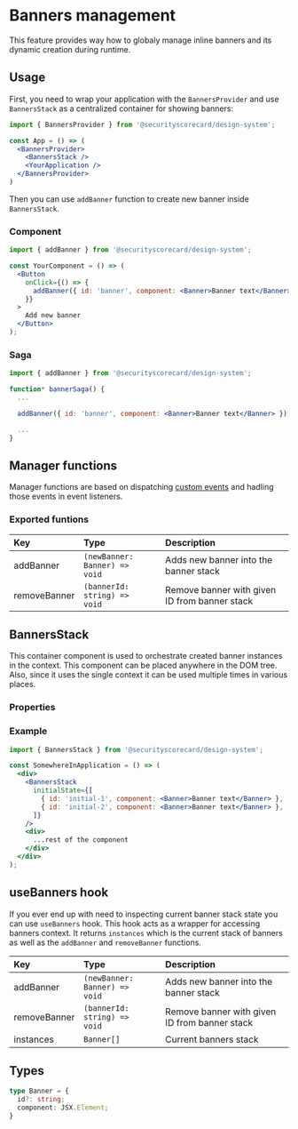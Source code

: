 
<Meta title="managers/BannersManager/Docs" />

# Banners management
This feature provides way how to globaly manage inline banners and its dynamic creation during runtime.

## Usage
First, you need to wrap your application with the `BannersProvider` and use `BannersStack` as a centralized container for showing banners:

```jsx
import { BannersProvider } from '@securityscorecard/design-system';

const App = () => (
  <BannersProvider>
    <BannersStack />
    <YourApplication />
  </BannersProvider>
)
```

Then you can use `addBanner` function to create new banner inside `BannersStack`.

### Component
```jsx
import { addBanner } from '@securityscorecard/design-system';

const YourComponent = () => (
  <Button
    onClick={() => {
      addBanner({ id: 'banner', component: <Banner>Banner text</Banner> });
    }}
  >
    Add new banner
  </Button>
);
```

### Saga
```jsx
import { addBanner } from '@securityscorecard/design-system';

function* bannerSaga() {
  ...

  addBanner({ id: 'banner', component: <Banner>Banner text</Banner> });

  ...
}
```

## Manager functions
Manager functions are based on dispatching [custom events](https://developer.mozilla.org/en-US/docs/Web/Events/Creating_and_triggering_events)
and hadling those events in event listeners.

### Exported funtions
| Key | Type | Description |
| :--- | :---- |  :---- |
| addBanner | <code>(newBanner: Banner) => void</code> | Adds new banner into the banner stack |
| removeBanner | <code>(bannerId: string) => void</code> | Remove banner with given ID from banner stack |

## BannersStack
This container component is used to orchestrate created banner instances in the context. This component can be placed anywhere
in the DOM tree. Also, since it uses the single context it can be used multiple times in various places.

### Properties
<ArgsTable of={BannersStack} />

### Example
<Story id='managers-bannersmanager-BannersStack--with-initial-state' />

```jsx
import { BannersStack } from '@securityscorecard/design-system';

const SomewhereInApplication = () => (
  <div>
    <BannersStack
      initialState={[
        { id: 'initial-1', component: <Banner>Banner text</Banner> },
        { id: 'initial-2', component: <Banner>Banner text</Banner> },
      ]}
    />
    <div>
      ...rest of the component
    </div>
  </div>
);
```

## useBanners hook
If you ever end up with need to inspecting current banner stack state you can use `useBanners` hook. This hook acts as a wrapper for accessing
banners context. It returns `instances` which is the current stack of banners as well as the `addBanner` and `removeBanner` functions.

| Key | Type | Description |
| :--- | :---- |  :---- |
| addBanner | <code>(newBanner: Banner) => void</code>  | Adds new banner into the banner stack |
| removeBanner | <code>(bannerId: string) => void</code> | Remove banner with given ID from banner stack |
| instances | <code>Banner[]</code> | Current banners stack |

## Types
```ts
type Banner = {
  id?: string;
  component: JSX.Element;
}